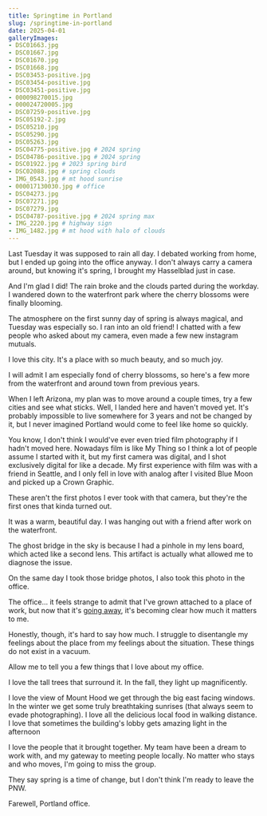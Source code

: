 ```yaml
---
title: Springtime in Portland
slug: /springtime-in-portland
date: 2025-04-01
galleryImages:
- DSC01663.jpg
- DSC01667.jpg
- DSC01670.jpg
- DSC01668.jpg
- DSC03453-positive.jpg
- DSC03454-positive.jpg
- DSC03451-positive.jpg
- 000098270015.jpg
- 000024720005.jpg 
- DSC07259-positive.jpg
- DSC05192-2.jpg
- DSC05210.jpg
- DSC05290.jpg
- DSC05263.jpg
- DSC04775-positive.jpg # 2024 spring
- DSC04786-positive.jpg # 2024 spring
- DSC01922.jpg # 2023 spring bird
- DSC02088.jpg # spring clouds
- IMG_0543.jpg # mt hood sunrise
- 000017130030.jpg # office
- DSC04273.jpg
- DSC07271.jpg
- DSC07279.jpg
- DSC04787-positive.jpg # 2024 spring max
- IMG_2220.jpg # highway sign
- IMG_1482.jpg # mt hood with halo of clouds
---
```


Last Tuesday it was supposed to rain all day. I debated working from home,
but I ended up going into the office anyway. I don't always carry a camera around,
but knowing it's spring, I brought my Hasselblad just in case.

And I'm glad I did! The rain broke and the clouds parted during the workday. I wandered down 
to the waterfront park where the cherry blossoms were finally blooming.

<PostImageGroup>
  <PostImage props={props} index={0} />
  <PostImage props={props} index={1} />
  <PostImage props={props} index={2} />
  <PostImage props={props} index={3} />
</PostImageGroup>

The atmosphere on the first sunny day of spring is always magical, and Tuesday
was especially so. I ran into an old friend! I chatted with a few
people who asked about my camera, even made a few new instagram mutuals.

I love this city. It's a place with so much beauty, and so much joy.

I will admit I am especially fond of cherry blossoms, so here's a few more from the waterfront
and around town from previous years.

<PostImageGroup>
  <PostImage props={props} index={14} />
  <PostImage props={props} index={16} />
  <PostImage props={props} index={23} />
  <PostImage props={props} index={17} />
  <PostImage props={props} index={15} />
  <PostImage props={props} index={24} />
</PostImageGroup>

When I left Arizona, my plan was to move around a couple times, try a few cities
and see what sticks. Well, I landed here and haven't moved yet.
It's probably impossible to live somewhere for 3 years and
not be changed by it, but I never imagined Portland would come to feel like home so quickly. 

You know, I don't think I would've ever even tried film photography if I hadn't moved
here. Nowadays film is like My Thing so I think a lot of people assume I started
with it, but my first camera was digital, and I shot exclusively digital for
like a decade. My first experience with film was with a friend in Seattle, and I only
fell in love with analog after I visited Blue Moon and picked up a Crown Graphic.

These aren't the first photos I ever took with that camera, but they're the first
ones that kinda turned out. 

<PostImageGroup>
  <PostImage props={props} index={4} />
  <PostImage props={props} index={5} />
</PostImageGroup>

It was a warm, beautiful day. I was hanging out with a friend after work on the waterfront. 

The ghost bridge in the sky is because I had a pinhole in
my lens board, which acted like a second lens. This artifact is actually
what allowed me to diagnose the issue.

On the same day I took those bridge photos, I also took this photo in the office.

<PostImageGroup>
  <PostImage props={props} index={6} />
</PostImageGroup>

The office... it feels strange to admit that I've grown attached to a place of work, but now that it's
[going away](https://www.oregonlive.com/silicon-forest/2025/03/adobe-will-close-downtown-portland-office.html),
it's becoming clear how much it matters to me. 

Honestly, though, it's hard to say how much. I struggle to disentangle my feelings about
the place from my feelings about the situation. These things do not exist in a vacuum. 

Allow me to tell you a few things that I love about my office.

I love the tall trees that surround it. In the fall, they light up magnificently.

<PostImageGroup>
  <PostImage props={props} index={13} />
  <PostImage props={props} index={8} />
  <PostImage props={props} index={7} />
  <PostImage props={props} index={10} />
  <PostImage props={props} index={11} />
  <PostImage props={props} index={12} />
</PostImageGroup>

I love the view of Mount Hood we get through the big east facing windows.
In the winter we get some truly breathtaking sunrises (that always seem to
evade photographing). I love all the delicious local food in walking distance.
I love that sometimes the building's lobby gets amazing light in the afternoon

<PostImageGroup>
  <PostImage props={props} index={25} />
  <PostImage props={props} index={18} />
  <PostImage props={props} index={9} />
</PostImageGroup>

I love the people that it brought together. My team have been a dream to work with,
and my gateway to meeting people locally. No matter who stays and who moves, I'm going
to miss the group.

They say spring is a time of change, but I don't think I'm ready to leave the PNW.

Farewell, Portland office.

<PostImageGroup>
  <PostImage props={props} index={19} />
  <PostImage props={props} index={20} />
  <PostImage props={props} index={21} />
  <PostImage props={props} index={22} />
</PostImageGroup>
